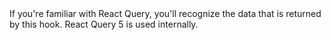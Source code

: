 <Note>
  If you're familiar with React Query, you'll recognize the data that is
  returned by this hook. React Query 5 is used internally.
</Note>
